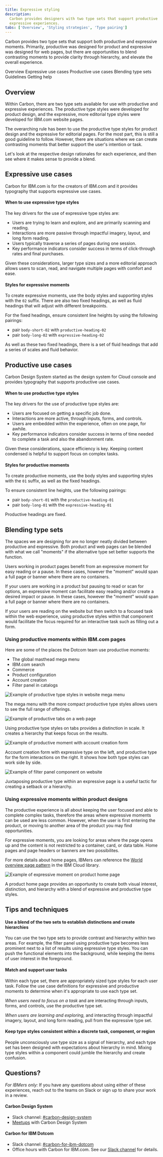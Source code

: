 ```yaml
---
title: Expressive styling
description:
  Carbon provides designers with two type sets that support productive and
  expressive experiences.
tabs: ['Overview', 'Styling strategies', 'Type pairing']
---
```


<PageDescription>

Carbon provides two type sets that support both productive and expressive
moments. Primarily, productive was designed for product and expressive was
designed for web pages, but there are opportunities to blend contrasting moments
to provide clarity through hierarchy, and elevate the overall experience.

</PageDescription>

<AnchorLinks>

<AnchorLink>Overview</AnchorLink>
<AnchorLink>Expressive use cases</AnchorLink>
<AnchorLink>Productive use cases</AnchorLink>
<AnchorLink>Blending type sets</AnchorLink>
<AnchorLink>Guidelines</AnchorLink>
<AnchorLink>Getting help</AnchorLink>

</AnchorLinks>

## Overview

Within Carbon, there are two type sets available for use with productive and
expressive experiences. The productive type styles were developed for product
design, and the expressive, more editorial type styles were developed for
IBM.com website pages.

The overarching rule has been to use the productive type styles for product
design and the expressive for editorial pages. For the most part, this is still a good
guideline to follow. However, there are situations where we can create
contrasting moments that better support the user's intention or task. 

Let's look at the respective design rationales for each experience, and then see
where it makes sense to provide a blend.

## Expressive use cases

Carbon for IBM.com is for the creators of IBM.com and it provides typography
that supports expressive use cases.

#### When to use expressive type styles

The key drivers for the use of expressive type styles are:

- Users are trying to learn and explore, and are primarily scanning and reading.
- Interactions are more passive through impactful imagery, layout, and long form
  reading.
- Users typically traverse a series of pages during one session.
- Key performance indicators consider success in terms of click-through rates
  and final purchases.

Given these considerations, larger type sizes and a more editorial approach
allows users to scan, read, and navigate multiple pages with comfort and ease.

#### Styles for expressive moments

To create expressive moments, use the body styles and supporting styles with the
`02` suffix. There are also two fixed headings, as well as fluid headings that
will adjust with different breakpoints.

For the fixed headings, ensure consistent line heights by using the following
pairings:

- pair `body-short-02` with `productive-heading-02`
- pair `body-long-02` with `expressive-heading-02`

As well as these two fixed headings, there is a set of fluid headings that add a
series of scales and fluid behavior.

## Productive use cases

Carbon Design System started as the design system for Cloud console and provides
typography that supports productive use cases.

#### When to use productive type styles

The key drivers for the use of productive type styles are:

- Users are focused on getting a specific job done.
- Interactions are more active, through inputs, forms, and controls.
- Users are embedded within the experience, often on one page, for awhile.
- Key performance indicators consider success in terms of time needed to
  complete a task and also the abandonment rate.

Given these considerations, space efficiency is key. Keeping content condensed
is helpful to support focus on complex tasks.

#### Styles for productive moments

To create productive moments, use the body styles and supporting styles with the
`01` suffix, as well as the fixed headings.

To ensure consistent line heights, use the following pairings:

- pair `body-short-01` with the `productive-heading-01`
- pair `body-long-01` with the `expressive-heading-01`

Productive headings are fixed.

## Blending type sets

The spaces we are designing for are no longer neatly divided between productive
and expressive. Both product and web pages can be blended with what we call
"moments" if the alternative type set better supports the function.

Users working in product pages benefit from an expressive moment for easy
reading or a pause. In these cases, however the "moment" would span a full page
or banner where there are no containers.

If your users are working in a product but pausing to read or scan for options,
an expressive moment can facilitate easy reading and/or create a desired impact
or pause. In these cases, however the "moment" would span a full page or banner
where there are no containers.

If your users are reading on the website but then switch to a focused task
within the web experience, using productive styles within that component would
facilitate the focus required for an interactive task such as filling out a form.

### Using productive moments within IBM.com pages

Here are some of the places the Dotcom team use productive moments:

- The global masthead mega menu
- IBM.com search
- Commerce
- Product configuration
- Account creation
- Filter panel in catalogs

<Row>
<Column colLg={12}>

![Example of productive type styles in website mega menu](../../../images/guidelines/expressive-theme/type-usage/productive-in-expressive-megamenu.png)

</Column>
</Row>

<Caption>
  The mega menu with the more compact productive type styles allows users to see
  the full range of offerings.
</Caption>

<Row>
<Column colLg={12}>

![Example of productive tabs on a web page](../../../images/guidelines/expressive-theme/type-usage/productive-in-expressive-tabs2.png)

</Column>
</Row>
<Caption>Using productive type styles on tabs provides a distinction in scale. It creates a hierarchy that keeps focus on the results.</Caption>

<Row>
<Column colLg={12}>

![Example of productive moment with account creation form](../../../images/guidelines/expressive-theme/type-usage/productive-in-expressive-URX.png)

</Column>
</Row>

<Caption>
  Account creation form with expressive type on the left, and productive type
  for the form interactions on the right. It shows how both type styles can work
  side by side.
</Caption>

<Row>
<Column colLg={12}>

![Example of filter panel component on website](../../../images/guidelines/expressive-theme/type-usage/productive-in-expressive-filter.png)

</Column>
</Row>

<Caption>
  Juxtaposing productive type within an expressive page is a useful tactic for
  creating a setback or a hierarchy.
</Caption>

### Using expressive moments within product designs

The productive experience is all about keeping the user focused and able to
complete complex tasks, therefore the areas where expressive moments can be used
are less common. However, when the user is first entering the product, or moving
to another area of the product you may find opportunities.

For expressive moments, you are looking for areas where the page opens up and
the content is not restricted to a container, card, or data table. Home pages
and page headers or banners are two possibilites.

For more details about home pages, IBMers can reference the
[World overview page pattern](https://pages.github.ibm.com/ibmcloud/pal/patterns/world-overview-pages/usage/)
in the IBM Cloud library.

<Row>
<Column colLg={12}>

![Example of expressive moment on product home page](../../../images/guidelines/expressive-theme/type-usage/expressive-in-productive-homepage.png)

</Column>
</Row>

<Caption>
  A product home page provides an opportunity to create both visual interest,
  distinction, and hierarchy with a blend of expressive and productive type
  styles.
</Caption>

## Tips and techniques

#### Use a blend of the two sets to establish distinctions and create hierarchies

You can use the two type sets to provide contrast and hierarchy within two
areas. For example, the filter panel using productive type becomes less
prominent next to a list of results using expressive type styles. You can push
the functional elements into the background, while keeping the items of user
interest in the foreground.

#### Match and support user tasks

Within each type set, there are appropriately sized type styles for each user
task. Follow the use case definitions for expressive and productive moments to
determine when it's appropriate to use each type set.

_When users need to focus on a task_ and are interacting through inputs, forms,
and controls, use the productive type set.

_When users are learning and exploring,_ and interacting through impactful
imagery, layout, and long form reading, pull from the expressive type set.

#### Keep type styles consistent within a discrete task, component, or region

People unconsciously use type size as a signal of hierarchy, and each type set
has been designed with expectations about hierarchy in mind. Mixing type styles
within a component could jumble the hierarchy and create confusion.

## Questions?

_For IBMers only:_ If you have any questions about using either of these
experiences, reach out to the teams on Slack or sign up to share your work in a
review.

#### Carbon Design System

- Slack channel:
  [#carbon-design-system](https://ibm-studios.slack.com/messages/C0M053VPT/)
- [Meetups](https://www.carbondesignsystem.com/whats-happening/meetups/) with
  Carbon Design System

#### Carbon for IBM Dotcom

- Slack channel:
  [#carbon-for-ibm-dotcom](https://cognitive-app.slack.com/archives/C2PLX8GQ6)
- Office hours with Carbon for IBM.com. See our
  [Slack channel](https://cognitive-app.slack.com/archives/C2PLX8GQ6) for
  details.
